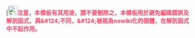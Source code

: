 <includeonly>|</includeonly><noinclude>[[File:Zeichen 101 - Gefahrstelle, StVO 1970.svg|25px]]<span style="font-size:110%;color:#FF4666">'''注意，本模板有其用途，請不要刪除之，本模板用於避免編碼錯誤及解剖函式，與&amp;#124;不同，&amp;#124;被視為nowiki化的個體，在解剖函式中不起作用。'''</span>
{{豎號/舉例}}</noinclude>